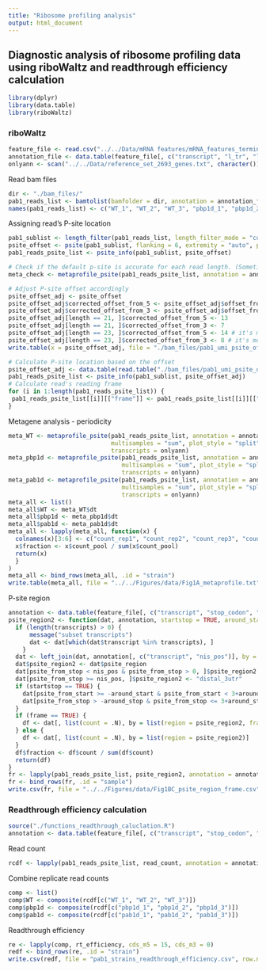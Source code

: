 ```yaml
---
title: "Ribosome profiling analysis"
output: html_document
---
```


## Diagnostic analysis of ribosome profiling data using riboWaltz and readthrough efficiency calculation

```r
library(dplyr)
library(data.table)
library(riboWaltz)
```

### riboWaltz
```r
feature_file <- read.csv("../../Data/mRNA features/mRNA_features_termination.csv")
annotation_file <- data.table(feature_file[, c("transcript", "l_tr", "l_utr5", "l_cds", "l_utr3")])
onlyann <- scan("../../Data/reference_set_2693_genes.txt", character()) # list of genes with UTR annotations and minimally overlapping sequence
```

Read bam files
```r
dir <- "./bam_files/"
pab1_reads_list <- bamtolist(bamfolder = dir, annotation = annotation_file)
names(pab1_reads_list) <- c("WT_1", "WT_2", "WT_3", "pbp1d_1", "pbp1d_2", "pbp1d_3", "pab1d_1", "pab1d_2", "pab1d_3")
```

Assigning read's P-site location
```r
pab1_sublist <- length_filter(pab1_reads_list, length_filter_mode = "custom", length_range = c(20:23, 27:32))
psite_offset <- psite(pab1_sublist, flanking = 6, extremity = "auto", plot = FALSE, cl = 100)
pab1_reads_psite_list <- psite_info(pab1_sublist, psite_offset)
```
```r
# Check if the default p-site is accurate for each read length. (Sometimes there are two competing offsets over the start codon, and the one chosen does not reflect what's in the CDS, making CDS reads seem out-of-frame.)
meta_check <- metaprofile_psite(pab1_reads_psite_list, annotation = annotation_file, sample = names(pab1_reads_psite_list), multisamples = "separated", plot_style = "split", length_range = 28)
```
```r
# Adjust P-site offset accordingly
psite_offset_adj <- psite_offset
psite_offset_adj$corrected_offset_from_5 <- psite_offset_adj$offset_from_5
psite_offset_adj$corrected_offset_from_3 <- psite_offset_adj$offset_from_3
psite_offset_adj[length == 21, ]$corrected_offset_from_5 <- 13
psite_offset_adj[length == 21, ]$corrected_offset_from_3 <- 7
psite_offset_adj[length == 23, ]$corrected_offset_from_5 <- 14 # it's more 13 over start codon, but 14 everywhere else
psite_offset_adj[length == 23, ]$corrected_offset_from_3 <- 8 # it's more 9 over start codon, but 8 everywhere else
write.table(x = psite_offset_adj, file = "./bam_files/pab1_umi_psite_offset_adj.txt", col.names = TRUE, row.names = FALSE, sep = "\t")
```
```r
# Calculate P-site location based on the offset
psite_offset_adj <- data.table(read.table("./bam_files/pab1_umi_psite_offset_adj.txt", header = TRUE))
pab1_reads_psite_list <- psite_info(pab1_sublist, psite_offset_adj)
# Calculate read's reading frame
for (i in 1:length(pab1_reads_psite_list)) {
 pab1_reads_psite_list[[i]][["frame"]] <- pab1_reads_psite_list[[i]][["psite_from_start"]] %% 3
}
```

Metagene analysis - periodicity
```r
meta_WT <- metaprofile_psite(pab1_reads_psite_list, annotation = annotation_file, sample = c("WT_1", "WT_2", "WT_3"), 
                             multisamples = "sum", plot_style = "split", length_range = "all", utr3l = 80, cdsl = 40, utr5l = 25, 
                             transcripts = onlyann)
meta_pbp1d <- metaprofile_psite(pab1_reads_psite_list, annotation = annotation_file, sample = c("pbp1d_1", "pbp1d_2", "pbp1d_3"), 
                                multisamples = "sum", plot_style = "split", length_range = "all", utr3l = 80, cdsl = 40, utr5l = 25, 
                                transcripts = onlyann)
meta_pab1d <- metaprofile_psite(pab1_reads_psite_list, annotation = annotation_file, sample = c("pab1d_1", "pab1d_2", "pab1d_3"), 
                                multisamples = "sum", plot_style = "split", length_range = "all", utr3l = 80, cdsl = 40, utr5l = 25, 
                                transcripts = onlyann)
meta_all <- list()
meta_all$WT <- meta_WT$dt
meta_all$pbp1d <- meta_pbp1d$dt
meta_all$pab1d <- meta_pab1d$dt
meta_all <- lapply(meta_all, function(x) {
  colnames(x)[3:6] <- c("count_rep1", "count_rep2", "count_rep3", "count_pool")
  x$fraction <- x$count_pool / sum(x$count_pool)
  return(x)
  }
)
meta_all <- bind_rows(meta_all, .id = "strain")
write.table(meta_all, file = "../../Figures/data/Fig1A_metaprofile.txt", quote = FALSE, sep = "\t", row.names = FALSE, col.names = TRUE)
```

P-site region
```r
annotation <- data.table(feature_file[, c("transcript", "stop_codon", "l_tr", "l_utr5", "l_cds", "l_utr3", "nis_pos", "nis_stop")])
psite_region2 <- function(dat, annotation, startstop = TRUE, around_start = 3, around_stop = 3, transcripts = NULL, frame = FALSE) {
  if (length(transcripts) > 0) {
      message("subset transcripts")
      dat <- dat[which(dat$transcript %in% transcripts), ]
    }
  dat <- left_join(dat, annotation[, c("transcript", "nis_pos")], by = "transcript")
  dat$psite_region2 <- dat$psite_region
  dat[psite_from_stop < nis_pos & psite_from_stop > 0, ]$psite_region2 <- "extension"
  dat[psite_from_stop >= nis_pos, ]$psite_region2 <- "distal_3utr"
  if (startstop == TRUE) {
    dat[psite_from_start >= -around_start & psite_from_start < 3+around_start, ]$psite_region2 <- "start"
    dat[psite_from_stop > -around_stop & psite_from_stop <= 3+around_stop, ]$psite_region2 <- "stop"
  }
  if (frame == TRUE) {
    df <- dat[, list(count = .N), by = list(region = psite_region2, frame = frame)]
  } else {
    df <- dat[, list(count = .N), by = list(region = psite_region2)]
  }
  df$fraction <- df$count / sum(df$count)
  return(df)
}
fr <- lapply(pab1_reads_psite_list, psite_region2, annotation = annotation, startstop = TRUE, around_start = 3, around_stop = 3, transcripts = onlyann, frame = TRUE)
fr <- bind_rows(fr, .id = "sample")
write.csv(fr, file = "../../Figures/data/Fig1BC_psite_region_frame.csv", row.names = FALSE)
```

### Readthrough efficiency calculation
```r
source("./functions_readthrough_caluclation.R")
annotation <- data.table(feature_file[, c("transcript", "stop_codon", "l_tr", "l_utr5", "l_cds", "l_utr3", "nis_pos", "nis_stop")])
```

Read count
```r
rcdf <- lapply(pab1_reads_psite_list, read_count, annotation = annotation, cds_m5 = 15, cds_m3 = 0, frame_ = 0, utr3_p = 15)
```

Combine replicate read counts
```r
comp <- list()
comp$WT <- composite(rcdf[c("WT_1", "WT_2", "WT_3")])
comp$pbp1d <- composite(rcdf[c("pbp1d_1", "pbp1d_2", "pbp1d_3")])
comp$pab1d <- composite(rcdf[c("pab1d_1", "pab1d_2", "pab1d_3")])
```

Readthrough efficiency
```r
re <- lapply(comp, rt_efficiency, cds_m5 = 15, cds_m3 = 0)
redf <- bind_rows(re, .id = "strain")
write.csv(redf, file = "pab1_strains_readthrough_efficiency.csv", row.names = FALSE, quote = FALSE)
```

